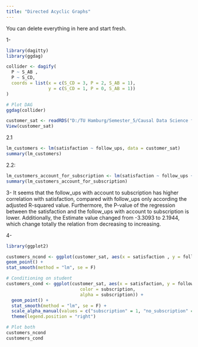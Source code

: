 ```yaml
---
title: "Directed Acyclic Graphs"
---
```


::: callout-note
You can delete everything in here and start fresh.
:::
1-
```R
library(dagitty)
library(ggdag)

collider <- dagify(
  P ~ S_AB ,
  P ~ S_CD,
  coords = list(x = c(S_CD = 3, P = 2, S_AB = 1),
                y = c(S_CD = 1, P = 0, S_AB = 1))
)

# Plot DAG
ggdag(collider) 
```

```R
customer_sat <- readRDS("D:/TU Hamburg/Semester_5/Causal Data Science for Business Analytics/Causal_Data_Science_Data/Causal_Data_Science_Data/customer_sat.rds")
View(customer_sat)

```

2.1
```R
lm_customers <- lm(satisfaction ~ follow_ups, data = customer_sat)
summary(lm_customers)
```


2.2:
```R
lm_customers_account_for_subscription <- lm(satisfaction ~ follow_ups + subscription, data = customer_sat)
summary(lm_customers_account_for_subscription)
```
3- It seems that the follow_ups with account to subscription has higher correlation with satisfaction, compared with follow_ups only according the adjusted R-squared value. Furthermore, the P-value of the regression between the satisfaction and the follow_ups with account to subscription is lower. Additionally, the Estimate value changed from -3.3093 to 2.1944, which change totally the relation from decreasing to increasing.


4-
```R
library(ggplot2)

customers_ncond <- ggplot(customer_sat, aes(x = satisfaction , y = follow_ups)) +
geom_point() +
stat_smooth(method = "lm", se = F)

# Conditioning on student  
customers_cond <- ggplot(customer_sat, aes(x = satisfaction, y = follow_ups,
                            color = subscription, 
                            alpha = subscription)) +
  geom_point() +
  stat_smooth(method = "lm", se = F) +
  scale_alpha_manual(values = c("subscription" = 1, "no_subscription" = 0.2)) +
  theme(legend.position = "right")

# Plot both
customers_ncond
customers_cond
```